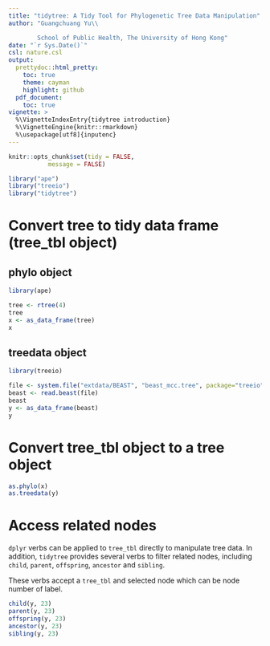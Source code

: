 ```yaml
---
title: "tidytree: A Tidy Tool for Phylogenetic Tree Data Manipulation"
author: "Guangchuang Yu\\

        School of Public Health, The University of Hong Kong"
date: "`r Sys.Date()`"
csl: nature.csl
output:
  prettydoc::html_pretty:
    toc: true
    theme: cayman
    highlight: github
  pdf_document:
    toc: true
vignette: >
  %\VignetteIndexEntry{tidytree introduction}
  %\VignetteEngine{knitr::rmarkdown}
  %\usepackage[utf8]{inputenc}
---
```


```r
knitr::opts_chunk$set(tidy = FALSE,
		   message = FALSE)
```


```r
library("ape")
library("treeio")
library("tidytree")
```



# Convert tree to tidy data frame (tree_tbl object)

## phylo object

```r
library(ape)

tree <- rtree(4)
tree
x <- as_data_frame(tree)
x
```

## treedata object

```r
library(treeio)

file <- system.file("extdata/BEAST", "beast_mcc.tree", package="treeio")
beast <- read.beast(file)
beast
y <- as_data_frame(beast)
y
```

# Convert tree_tbl object to a tree object

```r
as.phylo(x)
as.treedata(y)
```

# Access related nodes

`dplyr` verbs can be applied to `tree_tbl` directly to manipulate tree data. In
addition, `tidytree` provides several verbs to filter related nodes, including
`child`, `parent`, `offspring`, `ancestor` and `sibling`.

These verbs accept a `tree_tbl` and selected node which can be node number of label.


```r
child(y, 23)
parent(y, 23)
offspring(y, 23)
ancestor(y, 23)
sibling(y, 23)
```

